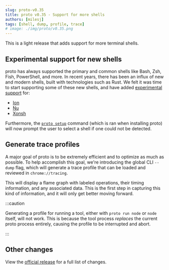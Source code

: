 ```yaml
---
slug: proto-v0.35
title: proto v0.35 - Support for more shells
authors: [milesj]
tags: [shell, dump, profile, trace]
# image: ./img/proto/v0.35.png
---
```


This is a light release that adds support for more terminal shells.

<!--truncate-->

## Experimental support for new shells

proto has always supported the primary and common shells like Bash, Zsh, Fish, PowerShell, and more.
In recent years, there has been an influx of new and modern shells, built with technologies such as
Rust. We felt it was time to start supporting some of these new shells, and have added
[experimental support](https://crates.io/crates/starbase_shell) for:

- [Ion](https://github.com/redox-os/ion)
- [Nu](https://www.nushell.sh/)
- [Xonsh](https://xon.sh/)

Furthermore, the [`proto setup`](/docs/proto/commands/setup) command (which is ran when installing
proto) will now prompt the user to select a shell if one could not be detected.

## Generate trace profiles

A major goal of proto is to be extremely efficient and to optimize as much as possible. To help
accomplish this goal, we're introducing the global CLI `--dump` flag, which will generate a trace
profile that can be loaded and reviewed in `chrome://tracing`.

This will display a flame graph with labeled operations, their timing information, and any
associated data. This is the first step in capturing this kind of information, and it will only get
better moving forward.

:::caution

Generating a profile for running a tool, either with `proto run node` or `node` itself, will not
work. This is because the tool process _replaces_ the current proto process entirely, causing the
profile to be interrupted and abort.

:::

## Other changes

View the [official release](https://github.com/moonrepo/proto/releases/tag/v0.35.0) for a full list
of changes.
